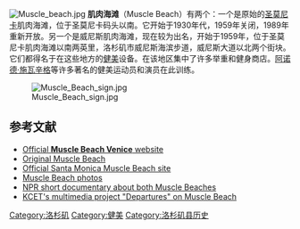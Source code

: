[[Image:Muscle_beach.jpg|thumb]]
'''肌肉海滩'''（Muscle Beach）有两个：一个是原始的[[圣莫尼卡|圣莫尼卡]]肌肉海滩，位于圣莫尼卡码头以南。它开始于1930年代，1959年关闭，1989年重新开放。另一个是威尼斯肌肉海滩，现在较为出名，开始于1959年，位于圣莫尼卡肌肉海滩以南两英里，洛杉矶市威尼斯海滨步道，威尼斯大道以北两个街块。它们都得名于在这些地方的[[健美|健美]]设备。在该地区集中了许多举重和健身商店。[[阿诺德·施瓦辛格|阿诺德·施瓦辛格]]等许多著名的健美运动员和演员在此训练。

[[Image:Muscle_Beach_sign.jpg|thumb]]

==参考文献==
*[http://www.musclebeachvenice.com Official '''Muscle Beach Venice''' website]
*[https://web.archive.org/web/20091201141316/http://www.smmirror.com/Volume1/issue11/index.htm Original Muscle Beach]
*[http://www.santamonica.com/index.php/beach/muscle_beach.html Official Santa Monica Muscle Beach site]
*[http://www.flickr.com/photos/george_tate/sets/72157622470882552/ Muscle Beach photos]
*[https://web.archive.org/web/20111002225632/http://www.charlieschroeder.net/radio/only-a-game/muscle-beach.html NPR short documentary about both Muscle Beaches]
*[http://www.kcet.org/socal/departures/venice/sunshine/joe-wheatley---muscle-beach.html KCET's multimedia project "Departures" on Muscle Beach]

{{commons category|Muscle Beach}}

[[Category:洛杉矶|Category:洛杉矶]]
[[Category:健美|Category:健美]]
[[Category:洛杉矶县历史|Category:洛杉矶县历史]]